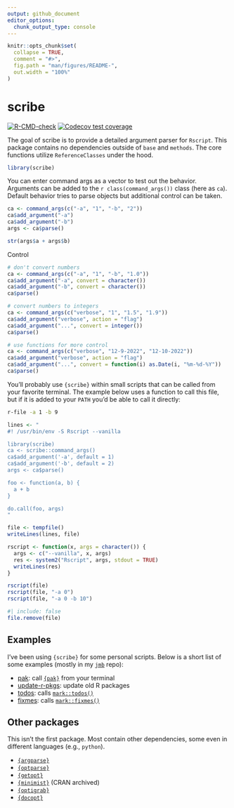 ```yaml
---
output: github_document
editor_options: 
  chunk_output_type: console
---
```


<!-- README.md is generated from README.Rmd. Please edit that file -->

```r
knitr::opts_chunk$set(
  collapse = TRUE,
  comment = "#>",
  fig.path = "man/figures/README-",
  out.width = "100%"
)
```

# scribe

<!-- badges: start -->
[![R-CMD-check](https://github.com/jmbarbone/scribe/actions/workflows/R-CMD-check.yaml/badge.svg)](https://github.com/jmbarbone/scribe/actions/workflows/R-CMD-check.yaml)
[![Codecov test coverage](https://codecov.io/gh/jmbarbone/scribe/branch/main/graph/badge.svg)](https://app.codecov.io/gh/jmbarbone/scribe?branch=main)
<!-- badges: end -->

The goal of scribe is to provide a detailed argument parser for `Rscript`.
This package contains no dependencies outside of `base` and `methods`.
The core functions utilize `ReferenceClasses` under the hood.

```r
library(scribe)
```

You can enter command args as a vector to test out the behavior.
Arguments can be added to the ``r class(command_args())`` class (here as `ca`).
Default behavior tries to parse objects but additional control can be taken.

```r
ca <- command_args(c("-a", "1", "-b", "2"))
ca$add_argument("-a")
ca$add_argument("-b")
args <- ca$parse()

str(args$a + args$b)
```

Control

```r
# don't convert numbers
ca <- command_args(c("-a", "1", "-b", "1.0"))
ca$add_argument("-a", convert = character())
ca$add_argument("-b", convert = character())
ca$parse()

# convert numbers to integers
ca <- command_args(c("verbose", "1", "1.5", "1.9"))
ca$add_argument("verbose", action = "flag")
ca$add_argument("...", convert = integer())
ca$parse()

# use functions for more control
ca <- command_args(c("verbose", "12-9-2022", "12-10-2022"))
ca$add_argument("verbose", action = "flag")
ca$add_argument("...", convert = function(i) as.Date(i, "%m-%d-%Y"))
ca$parse()
```

You'll probably use `{scribe}` within small scripts that can be called from your favorite terminal.
The example below uses a function to call this file, but if it is added to your `PATH` you'd be able to call it directly:

``` bash
r-file -a 1 -b 9
```

```r
lines <- "
#! /usr/bin/env -S Rscript --vanilla 

library(scribe)
ca <- scribe::command_args()
ca$add_argument('-a', default = 1)
ca$add_argument('-b', default = 2)
args <- ca$parse()

foo <- function(a, b) {
  a + b
}

do.call(foo, args)
"

file <- tempfile()
writeLines(lines, file)

rscript <- function(x, args = character()) {
  args <- c("--vanilla", x, args)
  res <- system2("Rscript", args, stdout = TRUE)
  writeLines(res)
}

rscript(file)
rscript(file, "-a 0")
rscript(file, "-a 0 -b 10")
```

```r
#| include: false
file.remove(file)
```

## Examples

I've been using `{scribe}` for some personal scripts.
Below is a short list of some examples (mostly in my [`jmb`](https://github.com/jmbarbone/jmb) repo):

- [pak](https://github.com/jmbarbone/jmb/blob/main/bin/pak): call [`{pak}`](https://pak.r-lib.org/) from your terminal
- [update-r-pkgs](https://github.com/jmbarbone/jmb/blob/main/bin/update-r-pkgs): update old R packages
- [todos](https://github.com/jmbarbone/jmb/blob/main/bin/todos): calls [`mark::todos()`](https://jmbarbone.github.io/mark/reference/todos.html)
- [fixmes](https://github.com/jmbarbone/jmb/blob/main/bin/fixmes): calls [`mark::fixmes()`](https://jmbarbone.github.io/mark/reference/todos.html)

## Other packages

This isn't the first package.
Most contain other dependencies, some even in different languages (e.g., `python`).

- [`{argparse}`](https://github.com/trevorld/r-argparse)
- [`{optparse}`](https://github.com/trevorld/r-optparse)
- [`{getopt}`](https://github.com/trevorld/r-getopt)
- [`{minimist}`](https://github.com/jeroen/minimist) (CRAN archived)
- [`{optigrab}`](https://github.com/decisionpatterns/optigrab)
- [`{docopt}`](https://github.com/docopt/docopt.R)

